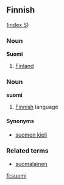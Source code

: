 ==Finnish==
([[Wiktionary:Finnish_index_s|index S]])

===Noun===
'''Suomi'''

# [[Finland]]

===Noun===
'''suomi'''

# [[Finnish]] language

====Synonyms====
*[[suomen kieli]]

===Related terms===
*[[suomalainen]]

[[fi:suomi]]